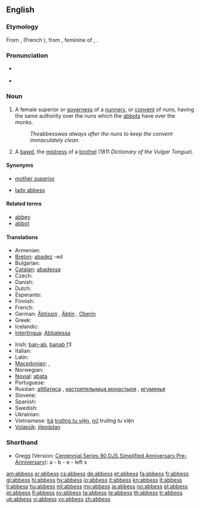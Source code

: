==English==
{{Wikisource1911Enc|Abbess}}
{{wikipedia}}

===Etymology===
From {{etyl|fro}} {{term|abaesse|lang=fro}}, {{term|abeesse|lang=fro}} (French {{term|abbesse|lang=fr}}), from {{etyl|la}} {{term|abbatissa|lang=la}}, feminine of {{term|abbas|lang=la}}, {{term|abbatis||abbot|lang=la}}.

===Pronunciation===
* {{a|RP}} {{IPA|/ˈæbɪs/}}
* {{audio|en-us-abbess.ogg|Audio (US)}}

===Noun===
{{en-noun|es}}

# A female superior or [[governess]] of a [[nunnery]], or [[convent]] of nuns, having the same authority over the nuns which the [[abbots]] have over the monks.
#: ''The ''abbess'' was always after the nuns to keep the convent immaculately clean.''
# {{1811}} A [[bawd]], the [[mistress]] of a [[brothel]] (1811 ''Dictionary of the Vulgar Tongue'').

====Synonyms====
* {{sense|female superior of a nunnery}} [[mother superior]]
* {{sense|a bawd}} [[lady abbess]]

====Related terms====
* [[abbey]]
* [[abbot]]

====Translations====
{{trans-top|female superior of a nunnery}}
* Armenian: {{t-|hy|մայրապետ|tr=mayrapet}}
* [[Breton]]: [[abadez]] {{f}} -ed {{p}}
* Bulgarian: {{t|bg|игуменка}}
* [[Catalan]]: [[abadessa]] {{f}}
* Czech: {{t+|cs|abatyše|f}}
* Danish: {{t+|da|abbedisse|c}}
* Dutch: {{t+|nl|abdis}}
* Esperanto: {{t-|eo|abatino|xs=Esperanto}}
* Finnish: {{t+|fi|abbedissa}}
* French: {{t+|fr|abbesse|f}}
* German: [[Äbtissin]] {{f}}, [[Äbtin]] {{f}}, [[Oberin]] {{f}} {{gloss|Reverend Mother}}
* Greek: {{t+|el|ηγουμένη}}
* Icelandic: {{t+|is|abbadís|f}}
* [[Interlingua]]: [[Abbatessa]]
{{trans-mid}}
* Irish: [[ban-ab]], [[banab]] ''f3''
* Italian: {{t+|it|badessa}}
* Latin: {{t-|la|abbatissa}}
* [[Macedonian]]: {{t-|mk|опатица|f|tr=opática}},  {{t|mk|игуменија|f|tr=iguménija}}
* Norwegian: {{t+|no|abbedisse}}
* [[Novial]]: [[abata]]
* Portuguese: {{t+|pt|abadessa}}
* Russian: [[аббатиса]] {{f}}, [[настоятельница монастыря]] {{f}}, [[игуменья]] {{f}}
* Slovene: {{t+|sl|opatinja|f}}
* Spanish: {{t+|es|abadesa}}
* Swedish: {{t+|sv|abbedissa}}
* Ukrainian: {{t+|uk|абатиса|f|tr=abatýsa|xs=Ukrainian}}
* Vietnamese: [[bà]] [[trưởng tu viện]], [[nữ]] trưởng tu viện
* [[Volapük]]: [[jilepädan]]
{{trans-bottom}}

===Shorthand===
* Gregg (Version: [http://en.wikipedia.org/wiki/Gregg_Shorthand#Centennial_Gregg_Shorthand Centennial],[http://en.wikipedia.org/wiki/Gregg_Shorthand#Series_90_Gregg_Shorthand Series 90],[http://en.wikipedia.org/wiki/Gregg_Shorthand#Diamond_Jubilee_Gregg_Shorthand  DJS],[http://en.wikipedia.org/wiki/Gregg_Shorthand#Simplified_Gregg_Shorthand Simplified],[http://en.wikipedia.org/wiki/Gregg_Shorthand#Anniversary_Gregg_Shorthand Anniversary],[http://en.wikipedia.org/wiki/Gregg_Shorthand#Pre-Anniversary_Gregg_Shorthand Pre-Anniversary]): a - b - e - left s

[[am:abbess]]
[[ar:abbess]]
[[cs:abbess]]
[[de:abbess]]
[[et:abbess]]
[[fa:abbess]]
[[fr:abbess]]
[[gl:abbess]]
[[hi:abbess]]
[[hy:abbess]]
[[io:abbess]]
[[it:abbess]]
[[kn:abbess]]
[[lt:abbess]]
[[li:abbess]]
[[hu:abbess]]
[[ml:abbess]]
[[my:abbess]]
[[ja:abbess]]
[[no:abbess]]
[[pl:abbess]]
[[pt:abbess]]
[[fi:abbess]]
[[sv:abbess]]
[[ta:abbess]]
[[te:abbess]]
[[th:abbess]]
[[tr:abbess]]
[[uk:abbess]]
[[vi:abbess]]
[[vo:abbess]]
[[zh:abbess]]